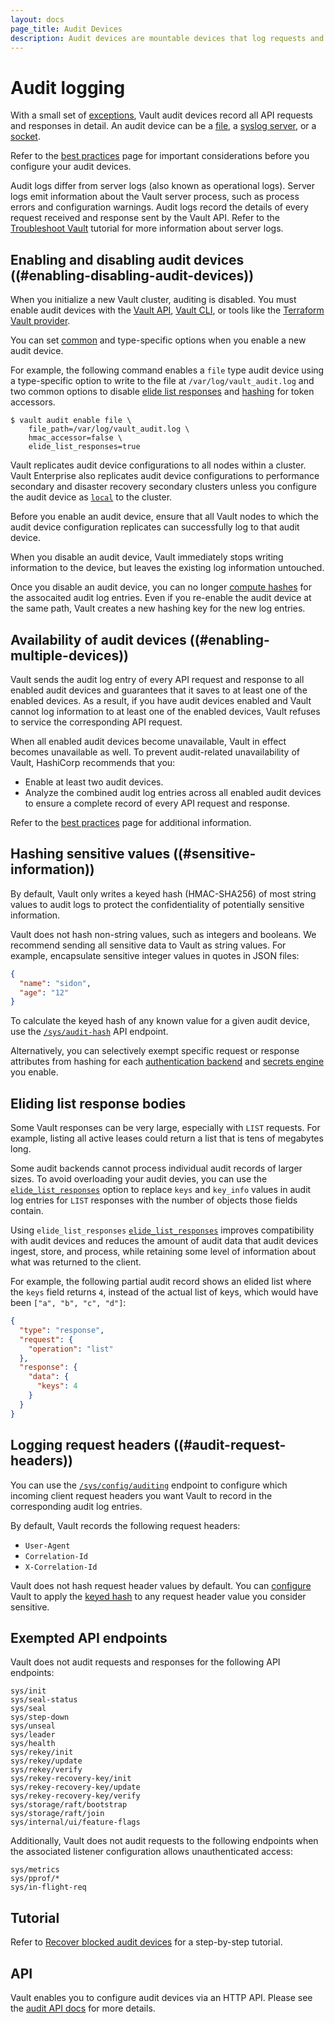 ```yaml
---
layout: docs
page_title: Audit Devices
description: Audit devices are mountable devices that log requests and responses in Vault.
---
```


# Audit logging

With a small set of [exceptions](#excepted-api-endpoints), Vault audit devices record all API requests and responses in detail. An audit device can be a [file](/vault/docs/audit/file), a [syslog server](/vault/docs/audit/syslog), or a [socket](/vault/docs/audit/socket).

Refer to the [best practices](/vault/docs/audit/best-practices) page for important considerations before you configure your audit devices.

Audit logs differ from server logs (also known as operational logs). Server logs emit information about the Vault server process, such as process errors and configuration warnings. Audit logs record the details of every request received and response sent by the Vault API. Refer to the [Troubleshoot Vault](/vault/tutorials/monitoring/troubleshooting-vault#vault-server-logs) tutorial for more information about server logs.

## Enabling and disabling audit devices ((#enabling-disabling-audit-devices))

When you initialize a new Vault cluster, auditing is disabled. You must enable audit devices with the [Vault API](/vault/api-docs/system/audit#enable-audit-device), [Vault CLI](/vault/docs/commands/audit/enable), or tools like the [Terraform Vault provider](/vault/docs/configuration/programmatic-management).

You can set [common](/vault/api-docs/system/audit#common-configuration-options) and type-specific options when you enable a new audit device.

For example, the following command enables a `file` type audit device using a type-specific option to write to the file at `/var/log/vault_audit.log` and two common options to disable [elide list responses](#eliding-list-response-bodies) and [hashing](#hashing-sensitive-values) for token accessors.

```shell-session
$ vault audit enable file \
    file_path=/var/log/vault_audit.log \
    hmac_accessor=false \
    elide_list_responses=true
```

Vault replicates audit device configurations to all nodes within a cluster. Vault Enterprise also replicates audit device configurations to performance secondary and disaster recovery secondary clusters unless you configure the audit device as [`local`](/vault/api-docs/system/audit#local) to the cluster.

<Note>
  Before you enable an audit device, ensure that all Vault nodes to which the audit device configuration replicates can successfully log to that audit device.
</Note>

When you disable an audit device, Vault immediately stops writing information to the device, but leaves the existing log information untouched.

Once you disable an audit device, you can no longer [compute hashes](#hashing-sensitive-values) for the assocaited audit log entries. Even if you re-enable the audit device at the same path, Vault creates a new hashing key for the new log entries.

<a id="blocked-audit-devices"></a>

## Availability of audit devices ((#enabling-multiple-devices))

Vault sends the audit log entry of every API request and response to all enabled audit devices and guarantees that it saves to at least one of the enabled devices. As a result, if you have audit devices enabled and Vault cannot log information to at least one of the enabled devices, Vault refuses to service the corresponding API request.

When all enabled audit devices become unavailable, Vault in effect becomes unavailable as well. To prevent audit-related unavailability of Vault, HashiCorp recommends that you:

- Enable at least two audit devices.
- Analyze the combined audit log entries across all enabled audit devices to ensure a complete record of every API request and response.

Refer to the [best practices](/vault/docs/audit/best-practices) page for additional information.

## Hashing sensitive values ((#sensitive-information))

By default, Vault only writes a keyed hash (HMAC-SHA256) of most string values to audit logs to protect the confidentiality of potentially sensitive information.

Vault does not hash non-string values, such as integers and booleans. We recommend sending all sensitive data to Vault as string values. For example, encapsulate sensitive integer values in quotes in JSON files:

```json
{
  "name": "sidon",
  "age": "12"
}
```

To calculate the keyed hash of any known value for a given audit device, use  the [`/sys/audit-hash`](/vault/api-docs/system/audit-hash) API endpoint.

Alternatively, you can selectively exempt specific request or response attributes from hashing for each [authentication backend](/vault/docs/commands/auth/tune) and [secrets engine](/vault/docs/commands/secrets/tune) you enable.

## Eliding list response bodies

Some Vault responses can be very large, especially with `LIST` requests. For example, listing all active leases could return a list that is tens of megabytes long.

Some audit backends cannot process individual audit records of larger sizes. To avoid overloading your audit devies, you can use the [`elide_list_responses`](/vault/api-docs/system/audit#elide_list_responses) option to replace `keys` and `key_info` values in audit log entries for `LIST` responses with the number of objects those fields contain.

Using `elide_list_responses` [`elide_list_responses`](/vault/api-docs/system/audit#elide_list_responses) improves compatibility with audit devices and reduces the amount of audit data that audit devices ingest, store, and process, while retaining some level of information about what was returned to the client.

For example, the following partial audit record shows an elided list where the `keys` field returns `4`, instead of the actual list of keys, which would have been `["a", "b", "c", "d"]`:

```json
{
  "type": "response",
  "request": {
    "operation": "list"
  },
  "response": {
    "data": {
      "keys": 4
    }
  }
}
```

## Logging request headers ((#audit-request-headers))

You can use the [`/sys/config/auditing`](/vault/api-docs/system/config-auditing#create-update-audit-request-header) endpoint to configure which incoming client request headers you want Vault to record in the corresponding audit log entries.

By default, Vault records the following request headers:

- `User-Agent`
- `Correlation-Id`
- `X-Correlation-Id`

Vault does not hash request header values by default. You can [configure](/vault/api-docs/system/config-auditing#hmac) Vault to apply the [keyed hash](#hashing-sensitive-values) to any request header value you consider sensitive.

## Exempted API endpoints

Vault does not audit requests and responses for the following API endpoints:

```
sys/init
sys/seal-status
sys/seal
sys/step-down
sys/unseal
sys/leader
sys/health
sys/rekey/init
sys/rekey/update
sys/rekey/verify
sys/rekey-recovery-key/init
sys/rekey-recovery-key/update
sys/rekey-recovery-key/verify
sys/storage/raft/bootstrap
sys/storage/raft/join
sys/internal/ui/feature-flags
```

Additionally, Vault does not audit requests to the following endpoints when the associated listener configuration allows unauthenticated access:

```
sys/metrics
sys/pprof/*
sys/in-flight-req
```

## Tutorial

Refer to [Recover blocked audit devices](/vault/tutorials/monitoring/blocked-audit-devices) for a step-by-step tutorial.

## API

Vault enables you to configure audit devices via an HTTP API. Please see the [audit API docs](/vault/api-docs/system/audit) for more details.
